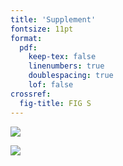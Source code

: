 ```yaml
---
title: 'Supplement'
fontsize: 11pt
format:
  pdf:
    keep-tex: false
    linenumbers: true
    doublespacing: true
    lof: false
crossref:
  fig-title: FIG S
---
```



::: {#fig-prc fig-cap="**Precision-recall curves.**
The original precision-recall curves for each model.
The horizontal line is the baseline precision, i.e. the proportion of severe
cases in the dataset for each severity definition.
Since each definition has a different baseline precision, the PRCs cannot be
compared directly without balancing the precision (see Figure 2).
"}
![](figures/prc_curves.png)
:::

::: {#fig-cdiff fig-cap="**_C. difficile_ relative abundance and feature importance.**
Of the 45 OTUs belonging to the _Peptostreptococcaceae_ family, only one
(OTU 25) had abundance values above the limit of detection.
**Left**: log~10~-transformed relative abundance of OTU 25 in the full datasets.
The dashed line is the limit of detection.
**Right**: Permutation feature importance as measured by AUROC for OTU 25.
The point is the mean difference in AUROC and the tails are the 75% confidence
interval.
The dotted line is a feature importance of zero, meaning the feature is not
significant.
"}
![](figures/cdiff-otu.png)
:::

<!-- TODO supplementary figure with alpha and beta diversity & significance.
Samples were rarefied to 5,000 sequences per sample, repeated 1,000
times for alpha and beta diversity analysis.
 -->
 

